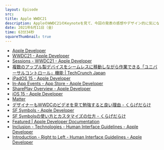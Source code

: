 ```yaml
---
layout: Episode
src: 
title: Apple WWDC21
description: AppleのWWDC21のKeynoteを見て、今回の発表の感想やデザイン的に気になったポイント、Keynoteにはなかったけど面白いアップデートなどについて話しました。
date: 2021年6月11日（金）
time: 63分34秒
squareThumbnail: true
---
```


- [Apple Developer](https://developer.apple.com/)
- [WWDC21 - Apple Developer](https://developer.apple.com/wwdc21/)
- [Sessions - WWDC21 - Apple Developer](https://developer.apple.com/wwdc21/sessions/)
- [複数のアップル製デバイスをシームレスに移動しながら作業できる「ユニバーサルコントロール」機能 | TechCrunch Japan](https://jp.techcrunch.com/2021/06/08/2021-06-07-macos-12-monterey-upgrades-continuity-with-universal-control/)
- [iPadOS 15 - Apple Developer](https://developer.apple.com/ipados/)
- [In-App Events - App Store - Apple Developer](https://developer.apple.com/app-store/in-app-events/)
- [SharePlay Overview - Apple Developer](https://developer.apple.com/shareplay/)
- [iOS 15 - Apple Developer](https://developer.apple.com/ios/)
- [Matter](https://buildwithmatter.com/)
- [デザイナーもWWDCのビデオを見て勉強すると良い理由 - くらげだらけ](https://kudakurage.hatenadiary.com/entry/2019/07/22/083000)
- [SF Symbols - Apple Developer](https://developer.apple.com/sf-symbols/)
- [SF Symbolsの使い方とカスタマイズの仕方 - くらげだらけ](https://kudakurage.hatenadiary.com/entry/2019/10/25/085434)
- [Featured | Apple Developer Documentation](https://developer.apple.com/documentation/)
- [Inclusion - Technologies - Human Interface Guidelines - Apple Developer](https://developer.apple.com/design/human-interface-guidelines/inclusion/overview)
- [Introduction - Right to Left - Human Interface Guidelines - Apple Developer](https://developer.apple.com/design/human-interface-guidelines/right-to-left/overview/introduction)
